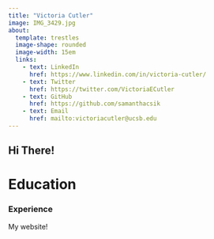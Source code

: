 ```yaml
---
title: "Victoria Cutler"
image: IMG_3429.jpg
about: 
  template: trestles
  image-shape: rounded
  image-width: 15em
  links:
    - text: LinkedIn
      href: https://www.linkedin.com/in/victoria-cutler/
    - text: Twitter
      href: https://twitter.com/VictoriaECutler
    - text: GitHub
      href: https://github.com/samanthacsik
    - text: Email
      href: mailto:victoriacutler@ucsb.edu
---
```


## Hi There!

# Education

### Experience

My website!
